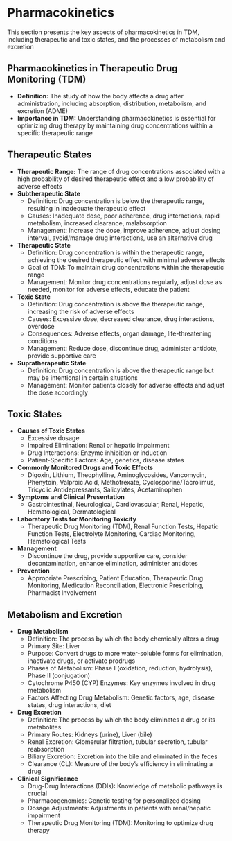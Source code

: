 # Pharmacokinetics {-}

This section presents the key aspects of pharmacokinetics in TDM, including therapeutic and toxic states, and the processes of metabolism and excretion

## **Pharmacokinetics in Therapeutic Drug Monitoring (TDM)** {-}

*   **Definition:** The study of how the body affects a drug after administration, including absorption, distribution, metabolism, and excretion (ADME)
*   **Importance in TDM:** Understanding pharmacokinetics is essential for optimizing drug therapy by maintaining drug concentrations within a specific therapeutic range

## **Therapeutic States** {-}

*   **Therapeutic Range:** The range of drug concentrations associated with a high probability of desired therapeutic effect and a low probability of adverse effects
*   **Subtherapeutic State**
    *   Definition: Drug concentration is below the therapeutic range, resulting in inadequate therapeutic effect
    *   Causes: Inadequate dose, poor adherence, drug interactions, rapid metabolism, increased clearance, malabsorption
    *   Management: Increase the dose, improve adherence, adjust dosing interval, avoid/manage drug interactions, use an alternative drug
*   **Therapeutic State**
    *   Definition: Drug concentration is within the therapeutic range, achieving the desired therapeutic effect with minimal adverse effects
    *   Goal of TDM: To maintain drug concentrations within the therapeutic range
    *   Management: Monitor drug concentrations regularly, adjust dose as needed, monitor for adverse effects, educate the patient
*   **Toxic State**
    *   Definition: Drug concentration is above the therapeutic range, increasing the risk of adverse effects
    *   Causes: Excessive dose, decreased clearance, drug interactions, overdose
    *   Consequences: Adverse effects, organ damage, life-threatening conditions
    *   Management: Reduce dose, discontinue drug, administer antidote, provide supportive care
*   **Supratherapeutic State**
    *   Definition: Drug concentration is above the therapeutic range but may be intentional in certain situations
    *   Management: Monitor patients closely for adverse effects and adjust the dose accordingly

## **Toxic States** {-}

*   **Causes of Toxic States**
    *   Excessive dosage
    *   Impaired Elimination: Renal or hepatic impairment
    *   Drug Interactions: Enzyme inhibition or induction
    *   Patient-Specific Factors: Age, genetics, disease states
*   **Commonly Monitored Drugs and Toxic Effects**
    *   Digoxin, Lithium, Theophylline, Aminoglycosides, Vancomycin, Phenytoin, Valproic Acid, Methotrexate, Cyclosporine/Tacrolimus, Tricyclic Antidepressants, Salicylates, Acetaminophen
*   **Symptoms and Clinical Presentation**
    *   Gastrointestinal, Neurological, Cardiovascular, Renal, Hepatic, Hematological, Dermatological
*   **Laboratory Tests for Monitoring Toxicity**
    *   Therapeutic Drug Monitoring (TDM), Renal Function Tests, Hepatic Function Tests, Electrolyte Monitoring, Cardiac Monitoring, Hematological Tests
*   **Management**
    *   Discontinue the drug, provide supportive care, consider decontamination, enhance elimination, administer antidotes
*   **Prevention**
    *   Appropriate Prescribing, Patient Education, Therapeutic Drug Monitoring, Medication Reconciliation, Electronic Prescribing, Pharmacist Involvement

## **Metabolism and Excretion** {-}

*   **Drug Metabolism**
    *   Definition: The process by which the body chemically alters a drug
    *   Primary Site: Liver
    *   Purpose: Convert drugs to more water-soluble forms for elimination, inactivate drugs, or activate prodrugs
    *   Phases of Metabolism: Phase I (oxidation, reduction, hydrolysis), Phase II (conjugation)
    *   Cytochrome P450 (CYP) Enzymes: Key enzymes involved in drug metabolism
    *   Factors Affecting Drug Metabolism: Genetic factors, age, disease states, drug interactions, diet
*   **Drug Excretion**
    *   Definition: The process by which the body eliminates a drug or its metabolites
    *   Primary Routes: Kidneys (urine), Liver (bile)
    *   Renal Excretion: Glomerular filtration, tubular secretion, tubular reabsorption
    *   Biliary Excretion: Excretion into the bile and eliminated in the feces
    *   Clearance (CL): Measure of the body's efficiency in eliminating a drug
*   **Clinical Significance**
    *   Drug-Drug Interactions (DDIs): Knowledge of metabolic pathways is crucial
    *   Pharmacogenomics: Genetic testing for personalized dosing
    *   Dosage Adjustments: Adjustments in patients with renal/hepatic impairment
    *   Therapeutic Drug Monitoring (TDM): Monitoring to optimize drug therapy
